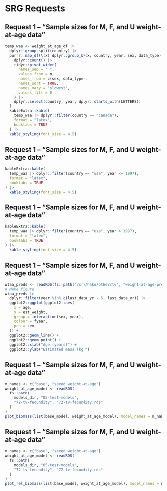 # SRG Requests

## Request 1 -- "Sample sizes for M, F, and U weight-at-age data"

```r
temp_waa <- weight_at_age_df |>
  dplyr::group_split(country) |>
  purrr::map_df(\(x) dplyr::group_by(x, country, year, sex, data_type) |>
    dplyr::count() |>
    tidyr::pivot_wider(
      names_sep = " ",
      values_from = n,
      names_from = c(sex, data_type),
      names_sort = TRUE,
      names_vary = "slowest",
      values_fill = 0
    ) |>
    dplyr::select(country, year, dplyr::starts_with(LETTERS))
  )
  kableExtra::kable(
    temp_waa |> dplyr::filter(country == "canada"),
    format = "latex",
    booktabs = TRUE
  ) |>
  kable_styling(font_size = 4.5)
```

## Request 1 -- "Sample sizes for M, F, and U weight-at-age data"

```r
kableExtra::kable(
  temp_waa |> dplyr::filter(country == "usa", year <= 1997),
  format = "latex",
  booktabs = TRUE
) |>
  kable_styling(font_size = 4.5)
```

## Request 1 -- "Sample sizes for M, F, and U weight-at-age data"

```r
kableExtra::kable(
  temp_waa |> dplyr::filter(country == "usa", year > 1997),
  format = "latex",
  booktabs = TRUE
) |>
  kable_styling(font_size = 4.5)
```

## Request 1 -- "Sample sizes for M, F, and U weight-at-age data"
```r
wtaa_preds <- readRDS(fs::path("/srv/hake/other/tv", "weight-at-age-preds.rds"))
# Make figure
wtaa_preds |>
  dplyr::filter(year %in% c(last_data_yr - 5, last_data_yr)) |>
  ggplot2::ggplot(ggplot2::aes(
    x = age,
    y = est_weight,
    group = interaction(sex, year),
    colour = fyear,
    pch = sex
  )) +
  ggplot2::geom_line() +
  ggplot2::geom_point() +
  ggplot2::xlab("Age (years)") +
  ggplot2::ylab("Estimated mass (kg)")
```

## Request 1 -- "Sample sizes for M, F, and U weight-at-age data"
```r
m_names <- c("base", "sexed weight-at-age")
weight_at_age_model <- readRDS(
  fs::path(
    models_dir, "05-test-models",
    "72-tv-fecundity", "72-tv-fecundity.rds"
  )
)
plot_biomass(list(base_model, weight_at_age_model), model_names = m_names)
```

## Request 1 -- "Sample sizes for M, F, and U weight-at-age data"
```r
m_names <- c("base", "sexed weight-at-age")
weight_at_age_model <- readRDS(
  fs::path(
    models_dir, "05-test-models",
    "72-tv-fecundity", "72-tv-fecundity.rds"
  )
)
plot_rel_biomass(list(base_model, weight_at_age_model), model_names = m_names)
```